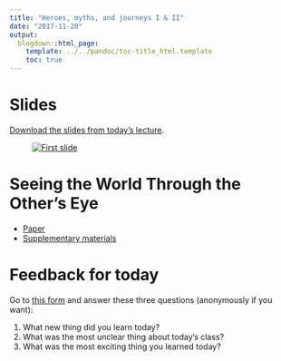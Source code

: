 ```yaml
---
title: "Heroes, myths, and journeys I & II"
date: "2017-11-20"
output:
  blogdown::html_page:
    template: ../../pandoc/toc-title_html.template
    toc: true
---
```


# Slides

[Download the slides from today's lecture](/slides/BUSM-491R_2017-11-20.pdf).

<figure>
[![First slide](/images/slides/slides_2017-11-20.png)](/slides/BUSM-491R_2017-11-20.pdf)
</figure>


# Seeing the World Through the Other's Eye

- [Paper](https://www.cambridge.org/core/journals/american-political-science-review/article/seeing-the-world-through-the-others-eye-an-online-intervention-reducing-ethnic-prejudice/5E8284531716D392A0BCC99BB49B76A3#fndtn-information)
- [Supplementary materials](https://www.cambridge.org/core/journals/american-political-science-review/article/seeing-the-world-through-the-others-eye-an-online-intervention-reducing-ethnic-prejudice/5E8284531716D392A0BCC99BB49B76A3#fndtn-supplementary-materials)


# Feedback for today

Go to [this form](https://goo.gl/forms/XQm52nHVO0z9TVGy1) and answer these three questions (anonymously if you want):

1. What new thing did you learn today?
2. What was the most unclear thing about today's class?
3. What was the most exciting thing you learned today?
